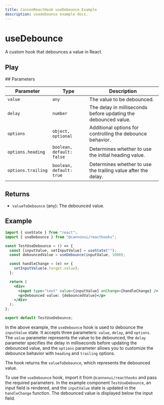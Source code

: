 ```yaml
---
title: CannonReactHook useDebounce Example
description: usedebounce example docs.
---
```



# useDebounce

A custom hook that debounces a value in React.

## Play

<div style="margin-top: 3%;">
  <UseDebounce client:visible />
</div>
## Parameters

| Parameter          | Type                      | Description                                                    |
| ------------------ | ------------------------- | -------------------------------------------------------------- |
| `value`            | `any`                     | The value to be debounced.                                     |
| `delay`            | `number`                  | The delay in milliseconds before updating the debounced value. |
| `options`          | `object, optional`        | Additional options for controlling the debounce behavior.      |
| `options.heading`  | `boolean, default: false` | Determines whether to use the initial heading value.           |
| `options.trailing` | `boolean, default: true`  | Determines whether to use the trailing value after the delay.  |

## Returns

- `valueToDebounce` (any): The debounced value.

## Example

```jsx
import { useState } from "react";
import { useDebounce } from "@cannonui/reacthooks";

const TestUseDebounce = () => {
  const [inputValue, setInputValue] = useState("");
  const debouncedValue = useDebounce(inputValue, 1000);

  const handleChange = (e) => {
    setInputValue(e.target.value);
  };

  return (
    <div>
      <input type="text" value={inputValue} onChange={handleChange} />
      <p>Debounced value: {debouncedValue}</p>
    </div>
  );
};

export default TestUseDebounce;
```

In the above example, the `useDebounce` hook is used to debounce the `inputValue` state. It accepts three parameters: `value`, `delay`, and `options`. The `value` parameter represents the value to be debounced, the `delay` parameter specifies the delay in milliseconds before updating the debounced value, and the `options` parameter allows you to customize the debounce behavior with `heading` and `trailing` options.

The hook returns the `valueToDebounce`, which represents the debounced value.

To use the `useDebounce` hook, import it from `@cannonui/reacthooks` and pass the required parameters. In the example component `TestUseDebounce`, an input field is rendered, and the `inputValue` state is updated in the `handleChange` function. The debounced value is displayed below the input field.
